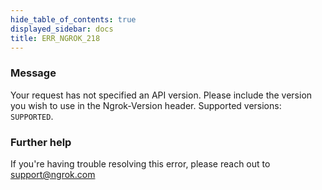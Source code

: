 ```yaml
---
hide_table_of_contents: true
displayed_sidebar: docs
title: ERR_NGROK_218
---
```


### Message

Your request has not specified an API version. Please include the version you wish to use in the Ngrok-Version header. Supported versions: `SUPPORTED`.

### Further help

If you're having trouble resolving this error, please reach out to [support@ngrok.com](mailto:support@ngrok.com?subject=Help%20with%20ERR_NGROK_218)
